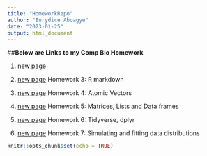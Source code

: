 ```yaml
---
title: "HomeworkRepo"
author: "Eurydice Aboagye"
date: "2023-01-25"
output: html_document
---
```



##**Below  are Links to my Comp Bio Homework**  



1. [new page](testdrive1.html)   


2. [new page](Homework3.html)  Homework 3: R markdown

3. [new page](Homework4.html)  Homework 4: Atomic Vectors

4. [new page](Homework5.html)  Homework 5: Matrices, Lists and Data frames

5. [new page](Homework6.html)  Homework 6: Tidyverse, dplyr

6. [new page](Homework7.html)  Homework 7: Simulating and fitting data distributions

```r
knitr::opts_chunk$set(echo = TRUE)
```

